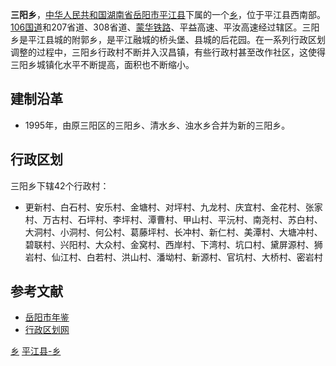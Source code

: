 {{中国乡级行政区<!---乡级行政区专用模板--->
|行政区全称 = 三阳乡
|景观照片文件名 = 
|景观照片描述 = 
|位置图文件名 = 
|位置图描述 = 
|汉语拼音 = 
|通用拼音 = 
|上级行政区 = [[湖南省|湖南省]][[岳阳市|岳阳市]][[平江县|平江县]]
|行政区类别 = 乡
|行政区划代码 = 430626200
|建置时间 = 1995年
|政府驻地 = 三阳街
|地理坐标 = 
|毗邻 = 
|行政区划 = 42
|村委会 = 42
|居委会 = 0
|总面积 = 214平方公里
|户籍人口 = 5.9万
|户籍人口年份 = 2009
|常住人口 = 
|常住人口年份 = 
|人口密度 = 
|GDP = 
|GDP年份 = 
|邮政编码 = 
|电话区号 = 
|时区 = UTC+8（[[东八区|东八区]]）
|官方网站 = 
|网站名称 = 
}}
'''三阳乡'''，[[中华人民共和国|中华人民共和国]][[湖南省|湖南省]][[岳阳市|岳阳市]][[平江县|平江县]]下属的一个[[乡|乡]]，位于平江县西南部。[[106国道|106国道]]和207省道、308省道、[[蒙华铁路|蒙华铁路]]、平益高速、平汝高速经过辖区。三阳乡是平江县城的附郭乡，是平江融城的桥头堡、县城的后花园。在一系列行政区划调整的过程中，三阳乡行政村不断并入汉昌镇，有些行政村甚至改作社区，这使得三阳乡城镇化水平不断提高，面积也不断缩小。

==建制沿革==
*1995年，由原三阳区的三阳乡、清水乡、浊水乡合并为新的三阳乡。

==行政区划==
三阳乡下辖42个行政村：
*更新村、白石村、安乐村、金塘村、对坪村、九龙村、庆宜村、金花村、张家村、万古村、石坪村、李坪村、潭曹村、甲山村、平沅村、南尧村、苏白村、大洞村、小洞村、何公村、葛藤坪村、长冲村、新仁村、美潭村、大塘冲村、碧联村、兴阳村、大众村、金窝村、西岸村、下湾村、坑口村、黛屏源村、狮岩村、仙江村、白若村、洪山村、潘坳村、新源村、官坑村、大桥村、密岩村

==参考文献==
*[https://web.archive.org/web/20090205203333/http://yysqw.gov.cn/Html/10/1/34/9/505469357172.html 岳阳市年鉴]
*[https://archive.is/20130503151004/http://www.xzqh.org/html/2011/0602/24851.html 行政区划网]

{{湖南小作品}}
{{平江县行政区划}}

[[Category:平江县行政区划|乡]]
[[Category:岳阳乡镇|平江县-乡]]